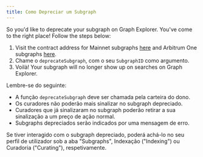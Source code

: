 ```yaml
---
title: Como Depreciar um Subgraph
---
```


So you'd like to deprecate your subgraph on Graph Explorer. You've come to the right place! Follow the steps below:

1. Visit the contract address for Mainnet subgraphs [here](https://etherscan.io/address/0xadca0dd4729c8ba3acf3e99f3a9f471ef37b6825#writeProxyContract) and Arbitrum One subgraphs [here](https://arbiscan.io/address/0xec9A7fb6CbC2E41926127929c2dcE6e9c5D33Bec#writeProxyContract).
2. Chame o `deprecateSubgraph`, com o seu `SubgraphID` como argumento.
3. Voilà! Your subgraph will no longer show up on searches on Graph Explorer.

Lembre-se do seguinte:

- A função `deprecateSubgraph` deve ser chamada pela carteira do dono.
- Os curadores não poderão mais sinalizar no subgraph depreciado.
- Curadores que já sinalizaram no subgraph poderão retirar a sua sinalização a um preço de ação normal.
- Subgraphs depreciados serão indicados por uma mensagem de erro.

Se tiver interagido com o subgraph depreciado, poderá achá-lo no seu perfil de utilizador sob a aba "Subgraphs", Indexação ("Indexing") ou Curadoria ("Curating"), respetivamente.
